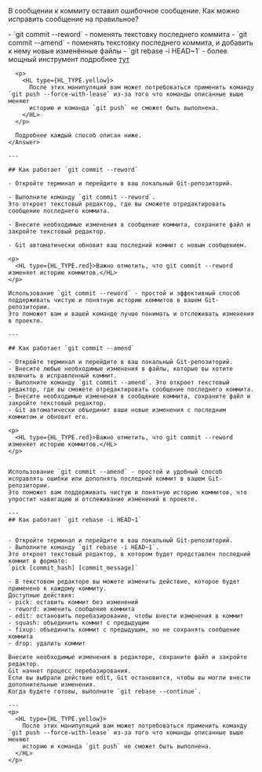 
<MdxLayout>
  <MdxTemplate
    pubdate={'2024-05-24'}
    metaTitle='Как изменить git commit message'
    title='Как изменить git commit message'
    ogCanonicalUrl={LINKS.articles.tsAsConst.link}
    description={'Какие есть способы изменить git commit message'}
  >
    <Question>
      В сообщении к коммиту оставил ошибочное сообщение.
      Как можно исправить сообщение на правильное?
    </Question>
    <p></p>
    <Answer title={'Краткий ответ'}>
      - `git commit --reword` - поменять текстовку последнего коммита
      - `git commit --amend` - поменять текстовку последнего коммита, и добавить к нему новые изменённые файлы
      - `git rebase -i HEAD~1` - более мощный инструмент подробнее <a href="https://git-scm.com/docs/git-rebase" target="_blank">тут</a>

      <p>
        <HL type={HL_TYPE.yellow}>
          После этих манипуляций вам может потребоваться применить команду `git push --force-with-lease` из-за того что команды описанные выше меняют
          историю и команда `git push` не сможет быть выполнена.
        </HL>
      </p>

      Подробнее каждый способ описан ниже.
    </Answer>

    ---

    ## Как работает `git commit --reword`

    - Откройте терминал и перейдите в ваш локальный Git-репозиторий.

    - Выполните команду `git commit --reword`.
    Это откроет текстовый редактор, где вы сможете отредактировать сообщение последнего коммита.

    - Внесите необходимые изменения в сообщение коммита, сохраните файл и закройте текстовый редактор.

    - Git автоматически обновит ваш последний коммит с новым сообщением.

    <p>
      <HL type={HL_TYPE.red}>Важно отметить, что git commit --reword изменяет историю коммитов.</HL>
    </p>

    Использование `git commit --reword` - простой и эффективный способ поддерживать чистую и понятную историю коммитов в вашем Git-репозитории.
    Это поможет вам и вашей команде лучше понимать и отслеживать изменения в проекте.

    ---

    ## Как работает `git commit --amend`

    - Откройте терминал и перейдите в ваш локальный Git-репозиторий.
    - Внесите любые необходимые изменения в файлы, которые вы хотите включить в исправленный коммит.
    - Выполните команду `git commit --amend`. Это откроет текстовый редактор, где вы сможете отредактировать сообщение последнего коммита.
    - Внесите необходимые изменения в сообщение коммита, сохраните файл и закройте текстовый редактор.
    - Git автоматически объединит ваши новые изменения с последним коммитом и обновит его.

    <p>
      <HL type={HL_TYPE.red}>Важно отметить, что git commit --reword изменяет историю коммитов.</HL>
    </p>


    Использование `git commit --amend` - простой и удобный способ исправлять ошибки или дополнять последний коммит в вашем Git-репозитории.
    Это поможет вам поддерживать чистую и понятную историю коммитов, что упростит навигацию и отслеживание изменений в проекте.

    ---
    ## Как работает `git rebase -i HEAD~1`


    - Откройте терминал и перейдите в ваш локальный Git-репозиторий.
    - Выполните команду `git rebase -i HEAD~1`.
    Это откроет текстовый редактор, в котором будет представлен последний коммит в формате:
    `pick [commit_hash] [commit_message]`

    - В текстовом редакторе вы можете изменить действие, которое будет применено к каждому коммиту.
    Доступные действия:
    - pick: оставить коммит без изменений
    - reword: изменить сообщение коммита
    - edit: остановить перебазирование, чтобы внести изменения в коммит
    - squash: объединить коммит с предыдущим
    - fixup: объединить коммит с предыдущим, но не сохранять сообщение коммита
    - drop: удалить коммит

    Внесите необходимые изменения в редакторе, сохраните файл и закройте редактор.
    Git начнет процесс перебазирования.
    Если вы выбрали действие edit, Git остановится, чтобы вы могли внести дополнительные изменения.
    Когда будете готовы, выполните `git rebase --continue`.

    ---
    <p>
      <HL type={HL_TYPE.yellow}>
        После этих манипуляций вам может потребоваться применить команду `git push --force-with-lease` из-за того что команды описанные выше меняют
        историю и команда `git push` не сможет быть выполнена.
      </HL>
    </p>
  </MdxTemplate>
</MdxLayout>
